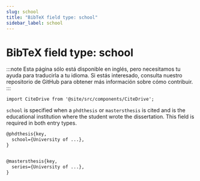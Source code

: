 ```yaml
---
slug: school
title: "BibTeX field type: school"
sidebar_label: school
---
```


# BibTeX field type: school

:::note
Esta página sólo está disponible en inglés, pero necesitamos tu ayuda para traducirla a tu idioma. Si estás interesado, consulta nuestro repositorio de GitHub para obtener más información sobre cómo contribuir.
:::

```mdx-code-block
import CiteDrive from '@site/src/components/CiteDrive';
```
<CiteDrive /> 

`school` is specified when a `phdthesis` or `mastersthesis` is cited and is the educational institution where the student wrote the dissertation. This field is required in both entry types.

```tex
@phdthesis{key,
  school={University of ...},
}


@mastersthesis{key,
  series={University of ...},
}
```
